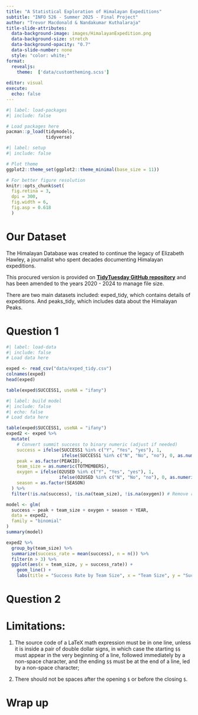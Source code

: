 ```yaml
---
title: "A Statistical Exploration of Himalayan Expeditions"
subtitle: "INFO 526 - Summer 2025 - Final Project"
author: "Trevor Macdonald & Nandakumar Kuthalaraja"
title-slide-attributes:
  data-background-image: images/HimalayanExpedition.png
  data-background-size: stretch
  data-background-opacity: "0.7"
  data-slide-number: none
  style: "color: white;"
format:
  revealjs:
    theme:  ['data/customtheming.scss']
  
editor: visual
execute:
  echo: false
---
```


```r
#| label: load-packages
#| include: false

# Load packages here
pacman::p_load(tidymodels,
               tidyverse)

```

```r
#| label: setup
#| include: false

# Plot theme
ggplot2::theme_set(ggplot2::theme_minimal(base_size = 11))

# For better figure resolution
knitr::opts_chunk$set(
  fig.retina = 3, 
  dpi = 300, 
  fig.width = 6, 
  fig.asp = 0.618 
  )
```


# Our Dataset

The Himalayan Database was created to continue the legacy of Elizabeth Hawley, a journalist who spent decades documenting Himalayan expeditions. 

This procured version is provided on [**TidyTuesday GitHub repository**](https://github.com/rfordatascience/tidytuesday/tree/main/data/2025/2025-01-21) and has been amended to the years 2020 - 2024 to manage file size.

There are two main datasets included: exped_tidy, which contains details of expeditions. And peaks_tidy, which includes data about the Himalayan Peaks.

# Question 1

```r
#| label: load-data
#| include: false
# Load data here

exped <- read_csv("data/exped_tidy.csv")
colnames(exped)
head(exped)

table(exped$SUCCESS1, useNA = "ifany")

```



```r
#| label: build model
#| include: false
#| echo: false
# Load data here

table(exped$SUCCESS1, useNA = "ifany")
exped2 <- exped %>%
  mutate(
    # Convert summit success to binary numeric (adjust if needed)
    success = ifelse(SUCCESS1 %in% c("Y", "Yes", "yes"), 1,
                     ifelse(SUCCESS1 %in% c("N", "No", "no"), 0, as.numeric(SUCCESS1))),
    peak = as.factor(PEAKID),
    team_size = as.numeric(TOTMEMBERS),
    oxygen = ifelse(O2USED %in% c("Y", "Yes", "yes"), 1,
                    ifelse(O2USED %in% c("N", "No", "no"), 0, as.numeric(O2USED))),
    season = as.factor(SEASON)
  ) %>%
  filter(!is.na(success), !is.na(team_size), !is.na(oxygen)) # Remove rows with missing values

model <- glm(
  success ~ peak + team_size + oxygen + season + YEAR,
  data = exped2,
  family = "binomial"
)
summary(model)

```





```r
exped2 %>%
  group_by(team_size) %>%
  summarize(success_rate = mean(success), n = n()) %>%
  filter(n > 3) %>%
  ggplot(aes(x = team_size, y = success_rate)) +
    geom_line() +
    labs(title = "Success Rate by Team Size", x = "Team Size", y = "Success Rate")
```

# Question 2

# Limitations:

1.  The source code of a LaTeX math expression must be in one line, unless it is inside a pair of double dollar signs, in which case the starting `$$` must appear in the very beginning of a line, followed immediately by a non-space character, and the ending `$$` must be at the end of a line, led by a non-space character;

2.  There should not be spaces after the opening `$` or before the closing `$`.

# Wrap up

